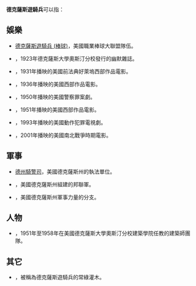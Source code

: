{{NoteTA|G1=USState}}{{TOCright}}
'''德克薩斯遊騎兵'''可以指：

==娛樂==
*[[德克薩斯遊騎兵_(棒球)|德克薩斯遊騎兵 (棒球)]]，美國職業棒球大聯盟隊伍。
*{{tsl|en|The Texas Ranger (magazine)|德克薩斯遊騎兵 (雜誌)}}，1923年德克薩斯大學奧斯汀分校發行的幽默雜誌。
*{{tsl|en|The Texas Ranger|德克薩斯遊騎兵 (1936年電影)}}，1931年播映的美國前法典好萊塢西部作品電影。
*{{tsl|en|The Texas Rangers (1936 film)|德克薩斯遊騎兵 (1936年電影)}}，1936年播映的美國西部作品電影。
*{{tsl|en|Tales of the Texas Rangers|德克薩斯遊騎兵的故事}}，1950年播映的美國警察罪案劇。
*{{tsl|en|The Texas Rangers (1951 film)|德克薩斯遊騎兵 (1951年電影)}}，1951年播映的美國西部作品電影。
*{{tsl|en|Walker, Texas Ranger}}，1993年播映的美國動作犯罪電視劇。
*{{tsl|en|Texas Rangers (film)|德克薩斯遊騎兵 (2001年電影)}}，2001年播映的美國南北戰爭時期電影。

==軍事==
*[[德州騎警司|德州騎警司]]，美國德克薩斯州的執法單位。
*{{tsl|en|Terry's Texas Rangers|第八德州騎兵團}}，美國德克薩斯州組建的邦聯軍。
*{{tsl|en|Texas State Guard|德克薩斯州國家警衛隊}}，美國德克薩斯州軍事力量的分支。

==人物==
*{{tsl|en|Texas Rangers (architects)|德克薩斯遊騎兵 (建築師)}}，1951年至1958年在美國德克薩斯大學奧斯汀分校建築學院任教的建築師團隊。

==其它==
*{{tsl|en|Leucophyllum frutescens|紅花玉芙蓉}}，被稱為德克薩斯遊騎兵的常綠灌木。

{{Disambiguation|T|cat=七字譯名消歧義}}